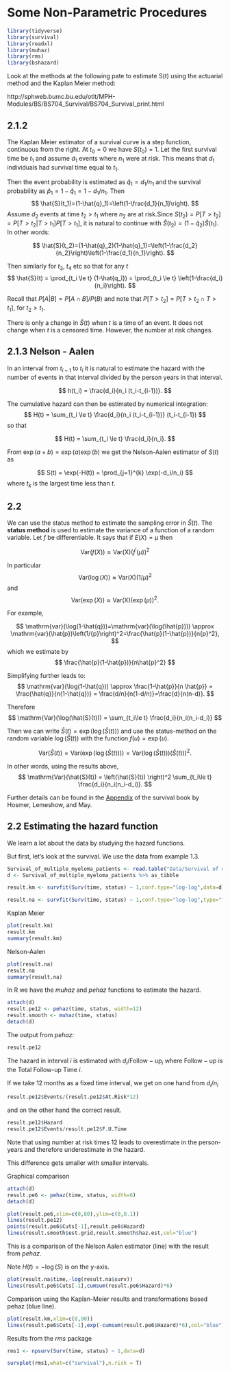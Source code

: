 # Some Non-Parametric Procedures

```r
library(tidyverse)
library(survival)
library(readxl)
library(muhaz)
library(rms)
library(bshazard)
```


Look at the methods at the following pate to estimate S(t) using the actuarial method and the Kaplan Meier method:

http://sphweb.bumc.bu.edu/otlt/MPH-Modules/BS/BS704_Survival/BS704_Survival_print.html

## 2.1.2

The Kaplan Meier estimator of a survival curve is a step function, continuous from the right. At $t_0=0$ we have $S(t_0)=1$. Let the first survival time be $t_1$ and assume $d_1$ events where $n_1$ were at risk. This means that $d_1$ individuals had survival time equal to $t_1$. 

Then the event probability is estimated as $\hat{q}_1 = d_1/n_1$ and the survival probability as $\hat{p}_1=1-\hat{q}_1 = 1-d_1/n_1$. Then
$$
\hat{S}(t_1)=(1-\hat{q}_1)=\left(1-\frac{d_1}{n_1}\right).
$$
Assume $d_2$ events at time $t_2>t_1$ where $n_2$ are at risk.Since $S(t_2)=P[T > t_2] = P[T > t_2|T>t_1] P[T>t_1]$, it is natural to continue with $\hat{S}(t_2)= (1-\hat{q}_2)\hat{S}(t_1)$. In other words:

$$
\hat{S}(t_2)=(1-\hat{q}_2)(1-\hat{q}_1)=\left(1-\frac{d_2}{n_2}\right)\left(1-\frac{d_1}{n_1}\right).
$$

Then similarly for $t_3$, $t_4$ etc so that for any $t$
$$
\hat{S}(t) = \prod_{t_i \le t} (1-\hat{q_î}) = \prod_{t_i \le t} \left(1-\frac{d_i}{n_i}\right).
$$

Recall that $P[A | B] = P[A \cap B]/P(B)$ and note that $P[T > t_2]=P[T > t_2 \cap T > t_1]$, for $t_2>t_1$.

There is only a change in $\hat{S}(t)$ when $t$ is a time of an event. It does not change when $t$ is a censored time. However, the number at risk changes.

## 2.1.3 Nelson - Aalen

In an interval from $t_{i-1}$ to $t_i$ it is natural to estimate the hazard with the number of events in that interval divided by the person years in that interval.

$$
h(t_i) = \frac{d_i}{n_i (t_i-t_{i-1})}.
$$


The cumulative hazard can then be estimated by numerical integration:
$$
H(t) = \sum_{t_i \le t}  \frac{d_i}{n_i (t_i-t_{i-1})} (t_i-t_{i-1})
$$
so that

$$
H(t) = \sum_{t_i \le t}  \frac{d_i}{n_i}.
$$

From $\exp(a+b) = \exp(a)\exp(b)$ we get the Nelson-Aalen estimator of $S(t)$ as

$$
S(t) = \exp(-H(t)) = \prod_{j=1}^{k} \exp(-d_i/n_i)
$$
where $t_k$ is the largest time less than $t$.

## 2.2 

We can use the status method to estimate the sampling error in $\hat{S}(t)$. The **status method** is used to estimate the variance of a function of a random variable. Let $f$ be differentiable. It says that if $E(X)=\mu$ then

$$
\mathrm{Var}(f(X)) \approx \mathrm{Var(X)}\left(f^\prime(\mu)\right)^2
$$

In particular
$$
\mathrm{Var}(\log(X)) \approx \mathrm{Var(X)}(1/\mu)^2 
$$
and
$$
\mathrm{Var}(\exp(X)) \approx \mathrm{Var(X)}(\exp(\mu))^2.
$$

For example,

$$
\mathrm{var}(\log(1-\hat{q}))=\mathrm{var}(\log(\hat{p}))) \approx \mathrm{var}(\hat{p})\left(1/{p}\right)^2=\frac{\hat{p}(1-\hat{p})}{n{p}^2},
$$
which we estimate by
$$
\frac{\hat{p}(1-\hat{p})}{n\hat{p}^2}
$$


Simplifying further leads to:
$$
\mathrm{var}(\log(1-\hat{q})) \approx \frac{1-\hat{p}}{n \hat{p}} = \frac{\hat{q}}{n(1-\hat{q})} = \frac{d/n}{n(1-d/n)}=\frac{d}{n(n-d)}.
$$

Therefore 
$$
\mathrm{Var}(\log(\hat{S}(t))) = \sum_{t_i\le t} \frac{d_i}{n_i(n_i-d_i)} 
$$

Then we can write $\hat{S}(t)=\exp(\log(\hat{S}(t)))$ and use the status-method on the random variable $\log(\hat{S}(t))$ with the function $f(u)=\exp(u)$.

$$
\mathrm{Var}(\hat{S}(t)) = \mathrm{Var}(\exp(\log(\hat{S}(t)))) = \mathrm{Var}(\log(\hat{S}(t))) \left(\hat{S}(t)) \right)^2.
$$

In other words, using the results above, 
$$
\mathrm{Var}(\hat{S}(t)) =  \left(\hat{S}(t)) \right)^2 \sum_{t_i\le t} \frac{d_i}{n_i(n_i-d_i)}.
$$

Further details can be found in the [Appendix](http://onlinelibrary.wiley.com/doi/10.1002/9780470258019.app1/pdf) of the survival book by Hosmer, Lemeshow, and May.


## 2.2 Estimating the hazard function

We learn a lot about the data by studying the hazard functions.


But first, let's look at the survival. We use the data from example 1.3.


```r
Survival_of_multiple_myeloma_patients <- read.table("Data/Survival of multiple myeloma patients.dat", header = T)
d <- Survival_of_multiple_myeloma_patients %>% as_tibble
```


```r
result.km <- survfit(Surv(time, status) ~ 1,conf.type="log-log",data=d)

result.na <- survfit(Surv(time, status) ~ 1,conf.type="log-log",type="fh",data=d)
```

Kaplan Meier
```r
plot(result.km)
result.km
summary(result.km)
```

Nelson-Aalen
```r
plot(result.na)
result.na
summary(result.na)
```


In R we have the *muhaz* and *pehaz* functions to estimate the hazard.

```r
attach(d)
result.pe12 <- pehaz(time, status, width=12)
result.smooth <- muhaz(time, status)
detach(d)
```


The output from *pehaz*:
```r
result.pe12
```

The hazard in interval $i$ is estimated with $d_i / \mathrm{Follow-up}_i$ where $\mathrm{Follow-up}$ is the Total Follow-up Time  $i$.  

If we take 12 months as a fixed time interval, we get on one hand from $d_i/n_i$ 

```r
result.pe12$Events/(result.pe12$At.Risk*12)
```

and on the other hand the correct result.
```r
result.pe12$Hazard
result.pe12$Events/result.pe12$F.U.Time
```

Note that using number at risk times 12 leads to overestimate in the person-years and therefore underestimate in the hazard.

This difference gets smaller with smaller intervals. 

Graphical comparison
```r
attach(d)
result.pe6 <- pehaz(time, status, width=6)
detach(d)

plot(result.pe6,xlim=c(0,80),ylim=c(0,0.1))
lines(result.pe12)
points(result.pe6$Cuts[-1],result.pe6$Hazard)
lines(result.smooth$est.grid,result.smooth$haz.est,col="blue")
```

This is a comparison of the Nelson Aalen estimator (line) with the result from *pehaz*. 

Note $H(t)=-\log(S)$ is on the y-axis.

```r
plot(result.na$time,-log(result.na$surv))
lines(result.pe6$Cuts[-1],cumsum(result.pe6$Hazard)*6)
```

Comparison using the Kaplan-Meier results and transformations based pehaz (blue line).
```r
plot(result.km,xlim=c(0,90))
lines(result.pe6$Cuts[-1],exp(-cumsum(result.pe6$Hazard)*6),col="blue")
```

Results from the *rms* package
```r
rms1 <- npsurv(Surv(time, status) ~ 1,data=d)
```

```r
survplot(rms1,what=c("survival"),n.risk = T)
```



